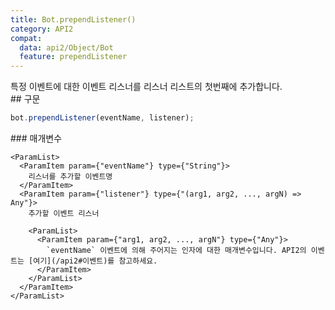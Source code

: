 ```yaml
---
title: Bot.prependListener()
category: API2
compat:
  data: api2/Object/Bot
  feature: prependListener
---
```


<Section>
  특정 이벤트에 대한 이벤트 리스너를 리스너 리스트의 첫번째에 추가합니다.
</Section>
<Section>
  ## 구문

  ~~~js
  bot.prependListener(eventName, listener);
  ~~~

  <Section>
    ### 매개변수

    <ParamList>
      <ParamItem param={"eventName"} type={"String"}>
        리스너를 추가할 이벤트명
      </ParamItem>
      <ParamItem param={"listener"} type={"(arg1, arg2, ..., argN) => Any"}>
        추가할 이벤트 리스너
        
        <ParamList>
          <ParamItem param={"arg1, arg2, ..., argN"} type={"Any"}>
            `eventName` 이벤트에 의해 주어지는 인자에 대한 매개변수입니다. API2의 이벤트는 [여기](/api2#이벤트)를 참고하세요.
          </ParamItem>
        </ParamList>
      </ParamItem>
    </ParamList>
  </Section>
</Section>